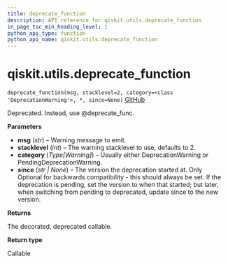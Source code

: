 ```yaml
---
title: deprecate_function
description: API reference for qiskit.utils.deprecate_function
in_page_toc_min_heading_level: 1
python_api_type: function
python_api_name: qiskit.utils.deprecate_function
---
```


<span id="qiskit-utils-deprecate-function" />

# qiskit.utils.deprecate\_function

<span id="qiskit.utils.deprecate_function" />

`deprecate_function(msg, stacklevel=2, category=<class 'DeprecationWarning'>, *, since=None)` [GitHub](https://github.com/qiskit/qiskit/tree/stable/0.24/qiskit/utils/deprecation.py "view source code")

Deprecated. Instead, use @deprecate\_func.

**Parameters**

*   **msg** (*str*) – Warning message to emit.
*   **stacklevel** (*int*) – The warning stacklevel to use, defaults to 2.
*   **category** (*Type\[Warning]*) – Usually either DeprecationWarning or PendingDeprecationWarning.
*   **since** (*str | None*) – The version the deprecation started at. Only Optional for backwards compatibility - this should always be set. If the deprecation is pending, set the version to when that started; but later, when switching from pending to deprecated, update since to the new version.

**Returns**

The decorated, deprecated callable.

**Return type**

Callable

